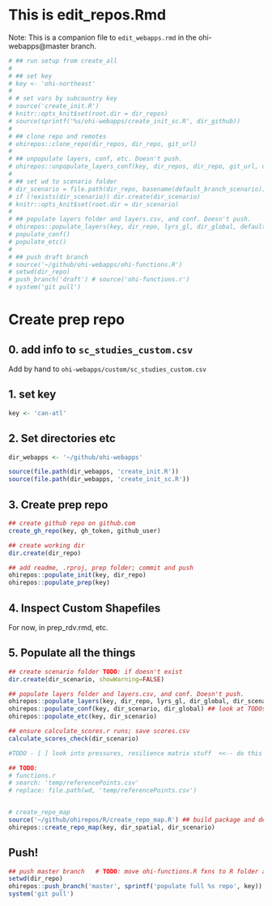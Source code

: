 # This is edit_repos.Rmd

Note: This is a companion file to `edit_webapps.rmd` in the ohi-webapps@master branch. 


```r

# ## run setup from create_all
# 
# ## set key
# key <- 'ohi-northeast'
# 
# # set vars by subcountry key
# source('create_init.R')   
# knitr::opts_knit$set(root.dir = dir_repos)
# source(sprintf('%s/ohi-webapps/create_init_sc.R', dir_github))    
# 
# ## clone repo and remotes
# ohirepos::clone_repo(dir_repos, dir_repo, git_url)
# 
# ## unpopulate layers, conf, etc. Doesn't push. 
# ohirepos::unpopulate_layers_conf(key, dir_repos, dir_repo, git_url, default_scenario)
# 
# ## set wd to scenario folder
# dir_scenario = file.path(dir_repo, basename(default_branch_scenario))
# if (!exists(dir_scenario)) dir.create(dir_scenario)
# knitr::opts_knit$set(root.dir = dir_scenario)
# 
# ## populate layers folder and layers.csv, and conf. Doesn't push. 
# ohirepos::populate_layers(key, dir_repo, lyrs_gl, dir_global, default_scenario, multi_nation=FALSE)
# populate_conf()
# populate_etc()
# 
# ## push draft branch
# source('~/github/ohi-webapps/ohi-functions.R')          
# setwd(dir_repo)
# push_branch('draft') # source('ohi-functions.r')
# system('git pull')

```


# Create prep repo

## 0. add info to `sc_studies_custom.csv` 

Add by hand to `ohi-webapps/custom/sc_studies_custom.csv`

## 1. set key

```r
key <- 'can-atl'
```


## 2. Set directories etc

```r
dir_webapps <- '~/github/ohi-webapps'

source(file.path(dir_webapps, 'create_init.R'))
source(file.path(dir_webapps, 'create_init_sc.R'))
```

## 3. Create prep repo

```r
## create github repo on github.com
create_gh_repo(key, gh_token, github_user)

## create working dir
dir.create(dir_repo)

## add readme, .rproj, prep folder; commit and push
ohirepos::populate_init(key, dir_repo)
ohirepos::populate_prep(key)
```


## 4. Inspect Custom Shapefiles

For now, in prep_rdv.rmd, etc. 


## 5. Populate all the things

```r

## create scenario folder TODO: if doesn't exist
dir.create(dir_scenario, showWarning=FALSE)

## populate layers folder and layers.csv, and conf. Doesn't push. 
ohirepos::populate_layers(key, dir_repo, lyrs_gl, dir_global, dir_scenario, multi_nation = FALSE)
ohirepos::populate_conf(key, dir_scenario, dir_global) ## look at TODOs in functions.r, eg had to remove ICO gapfilling for NE
ohirepos::populate_etc(key, dir_scenario)

## ensure calculate_scores.r runs; save scores.csv 
calculate_scores_check(dir_scenario)

#TODO - [ ] look into pressures, resilience matrix stuff  <<-- do this next

## TODO: 
# functions.r
# search: 'temp/referencePoints.csv'
# replace: file.path(wd, 'temp/referencePoints.csv')


# create_repo_map
source('~/github/ohirepos/R/create_repo_map.R') ## build package and delete
ohirepos::create_repo_map(key, dir_spatial, dir_scenario) 

```

## Push!

```r
## push master branch   # TODO: move ohi-functions.R fxns to R folder as separate .r functions
setwd(dir_repo)
ohirepos::push_branch('master', sprintf('populate full %s repo', key))
system('git pull')

```




